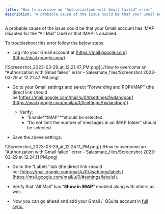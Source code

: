 ```yaml
---
title: "How to overcome an “Authorization with Gmail failed” error"
description: "A probable cause of the issue could be that your Gmail account has IMAP disabled for the “All Mail” label or that IMAP is disabled."
---
```


A probable cause of the issue could be that your Gmail account has IMAP disabled for the “All Mail” label or that IMAP is disabled.

To troubleshoot this error follow the below steps:


*   Log into your Gmail account at [https://mail.google.com](https://mail.google.com/).

![Screenshot_2023-03-29_at_12.21.47_PM.png](./How to overcome an “Authorization with Gmail failed” error – Salesmate_files/Screenshot 2023-03-29 at 12.21.47 PM.png)


*   Go to your Gmail settings and select “Forwarding and POP/IMAP” (the direct link should be [https://mail.google.com/mail/u/0/#settings/fwdandpop](https://mail.google.com/mail/u/0/#settings/fwdandpop)).
    *   Verify:
        *   “Enable**IMAP”**should be selected.
        *   “Do not limit the number of messages in an IMAP folder” should be selected.

*   Save the above settings.

![Screenshot_2023-03-29_at_12.24.11_PM.png](./How to overcome an “Authorization with Gmail failed” error – Salesmate_files/Screenshot 2023-03-29 at 12.24.11 PM.png)


*   Go to the “Labels” tab (the direct link should be: [https://mail.google.com/mail/u/0/#settings/labels](https://mail.google.com/mail/u/0/#settings/labels)).

*   Verify that “All Mail” has “**Show in IMAP**” enabled along with others as well.

*   Now you can go ahead and add your Gmail /  GSuite account in [full sync.](https://support.salesmate.io/hc/en-us/articles/115000665965)
